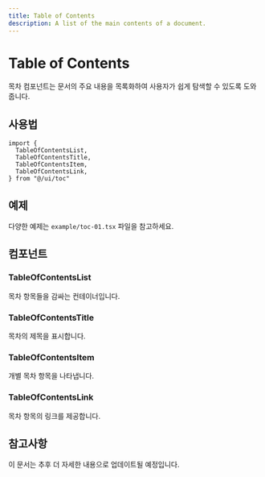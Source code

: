 ```yaml
---
title: Table of Contents
description: A list of the main contents of a document.
---
```


# Table of Contents

목차 컴포넌트는 문서의 주요 내용을 목록화하여 사용자가 쉽게 탐색할 수 있도록 도와줍니다.

## 사용법

```tsx
import {
  TableOfContentsList,
  TableOfContentsTitle,
  TableOfContentsItem,
  TableOfContentsLink,
} from "@/ui/toc"
```

## 예제

다양한 예제는 `example/toc-01.tsx` 파일을 참고하세요.

## 컴포넌트

### TableOfContentsList

목차 항목들을 감싸는 컨테이너입니다.

### TableOfContentsTitle

목차의 제목을 표시합니다.

### TableOfContentsItem

개별 목차 항목을 나타냅니다.

### TableOfContentsLink

목차 항목의 링크를 제공합니다.

## 참고사항

이 문서는 추후 더 자세한 내용으로 업데이트될 예정입니다.
